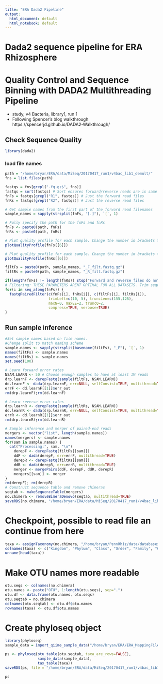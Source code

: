 ```yaml
---
title: "ERA Dada2 Pipeline"
output:
  html_document: default
  html_notebook: default
---
```




# Dada2 sequence pipeline for ERA Rhizosphere 
# Quality Control and Sequence Binning with DADA2 Multithreading Pipeline
* study, v4 Bacteria, library1, run 1
* Following Spencer's blog walkthrough https://spencerjd.github.io/DADA2-Walkthrough/

## Check Sequence Quality
```r
library(dada2)
```

### load file names

```r
path = "/home/bryan/ERA/data/MiSeq/20170417_run1/v4bac_lib1_demult/"
fns = list.files(path)

fastqs = fns[grepl(".fq.gz$", fns)]
fastqs = sort(fastqs) # Sort ensures forward/reverse reads are in same order
fnFs = fastqs[grepl("R1", fastqs)] # Just the forward read files
fnRs = fastqs[grepl("R2", fastqs)] # Just the reverse read files

# Get sample names from the first part of the forward read filenames
sample_names = sapply(strsplit(fnFs, "[.]"), `[`, 1)

# Fully specify the path for the fnFs and fnRs
fnFs <- paste0(path, fnFs)
fnRs <- paste0(path, fnRs)
```

```r
# Plot quality profile for each sample. Change the number in brackets to look at a different sample's profile.
plotQualityProfile(fnFs[[6]])
```

```r
# Plot quality profile for each sample. Change the number in brackets to look at a different sample's profile.
plotQualityProfile(fnRs[[6]])
```

```r
filtFs = paste0(path, sample_names, "_F_filt.fastq.gz")
filtRs = paste0(path, sample_names, "_R_filt.fastq.gz")

if(length(fnFs) != length(fnRs)) stop("Forward and reverse files do not match.")
# Filtering: THESE PARAMETERS ARENT OPTIMAL FOR ALL DATASETS. Trim sequences based on quality profile from raw fastq files. 
for(i in seq_along(fnFs)) {
  fastqPairedFilter(c(fnFs[i], fnRs[i]), c(filtFs[i], filtRs[i]),
                    trimLeft=c(10, 5), truncLen=c(155,125), 
                    maxN=0, maxEE=2, truncQ=2, 
                    compress=TRUE, verbose=TRUE)
}
```

## Run sample inference
```r
#Set sample names based on file names.
#Change split to match naming scheme
sample.names <- sapply(strsplit(basename(filtFs), "_F"), `[`, 1)
names(filtFs) <- sample.names
names(filtRs) <- sample.names
set.seed(100)
```

```r
# Learn forward error rates
NSAM.LEARN <- 50 # Choose enough samples to have at least 1M reads
drp.learnF <- derepFastq(sample(filtFs, NSAM.LEARN))
dd.learnF <- dada(drp.learnF, err=NULL, selfConsist=TRUE, multithread=TRUE)
errF <- dd.learnF[[1]]$err_out
rm(drp.learnF);rm(dd.learnF)
```

```r
# Learn reverse error rates
drp.learnR <- derepFastq(sample(filtRs, NSAM.LEARN))
dd.learnR <- dada(drp.learnR, err=NULL, selfConsist=TRUE, multithread=TRUE)
errR <- dd.learnR[[1]]$err_out
rm(drp.learnR);rm(dd.learnR)
```


```r
# Sample inference and merger of paired-end reads
mergers <- vector("list", length(sample.names))
names(mergers) <- sample.names
for(sam in sample.names) {
  cat("Processing:", sam, "\n")
    derepF <- derepFastq(filtFs[[sam]])
    ddF <- dada(derepF, err=errF, multithread=TRUE)
    derepR <- derepFastq(filtRs[[sam]])
    ddR <- dada(derepR, err=errR, multithread=TRUE)
    merger <- mergePairs(ddF, derepF, ddR, derepR)
    mergers[[sam]] <- merger
}
rm(derepF); rm(derepR)
# Construct sequence table and remove chimeras
seqtab <- makeSequenceTable(mergers)
no.chimera <- removeBimeraDenovo(seqtab, multithread=TRUE)
saveRDS(no.chimera, "/home/bryan/ERA/data/MiSeq/20170417_run1/v4bac_lib1_demult/lib1_seqtab.rds") 
```

# Checkpoint, possible to read file an continue from here

```r
taxa <- assignTaxonomy(no.chimera, "/home/bryan/PennRhiz/data/databases/rdp_train_set_14.fa.gz")
colnames(taxa) <- c("Kingdom", "Phylum", "Class", "Order", "Family", "Genus")
unname(head(taxa))
```

# Make OTU names more readable

```r
otu.seqs <- colnames(no.chimera)
otu.names <- paste("OTU", 1:length(otu.seqs), sep=".")
otu.df <- data.frame(otu.names, otu.seqs)
otu.seqtab = no.chimera
colnames(otu.seqtab) <- otu.df$otu.names
rownames(taxa) <- otu.df$otu.names
```

# Create phyloseq object
```r
library(phyloseq)
sample_data = import_qiime_sample_data("/home/bryan/ERA/ERA_MappingFile.txt")

ps <- phyloseq(otu_table(otu.seqtab, taxa_are_rows=FALSE), 
               sample_data(sample_data), 
               tax_table(taxa))
saveRDS(ps, file = "/home/bryan/ERA/data/MiSeq/20170417_run1/v4bac_lib1_demult/ERA_physeq.rds")
```

```r
ps
```

